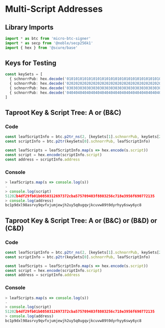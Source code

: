 # Multi-Script Addresses

## Library Imports

```typescript
import * as btc from 'micro-btc-signer'
import * as secp from '@noble/secp256k1'
import { hex } from '@scure/base' 
```

## Keys for Testing

```typescript
const keySets = [
  { schnorrPub: hex.decode('0101010101010101010101010101010101010101010101010101010101010101') },
  { schnorrPub: hex.decode('0202020202020202020202020202020202020202020202020202020202020202') },
  { schnorrPub: hex.decode('0303030303030303030303030303030303030303030303030303030303030303') }
  { schnorrPub: hex.decode('0404040404040404040404040404040404040404040404040404040404040404') }
]
```

## Taproot Key & Script Tree: A or (B&C)

### Code

```typescript
const leafScriptInfo = btc.p2tr_ns(2, [keySets[1].schnorrPub, keySets[2].schnorrPub])
const scriptInfo = btc.p2tr(keySets[0].schnorrPub, leafScriptInfo)

const leafScripts = leafScriptInfo.map(s => hex.encode(s.script))
const script = hex.encode(scriptInfo.script)
const address = scriptInfo.address
```

### Console

```typescript
> leafScripts.map(s => console.log(s))
-
> console.log(script)
51202b4df29fb01b0850312697372cba575709403f8803256c718e3956f690772135
> console.log(address)
bc1p9dxl98asrvy9qvfxjumjewjh2uy5q0ugqvjkcuvw89t0dyrhyy6swy6yc8
```

## Taproot Key & Script Tree: A or (B&C) or (B&D) or (C&D)

### Code

```typescript
const leafScriptInfo = btc.p2tr_ns(2, [keySets[1].schnorrPub, keySets[2].schnorrPub, keySets[3].schnorrPub])
const scriptInfo = btc.p2tr(keySets[0].schnorrPub, leafScriptInfo)

const leafScripts = leafScriptInfo.map(s => hex.encode(s.script))
const script = hex.encode(scriptInfo.script)
const address = scriptInfo.address
```

### Console

```typescript
> leafScripts.map(s => console.log(s))
-
> console.log(script)
51202b4df29fb01b0850312697372cba575709403f8803256c718e3956f690772135
> console.log(address)
bc1p9dxl98asrvy9qvfxjumjewjh2uy5q0ugqvjkcuvw89t0dyrhyy6swy6yc8
```
